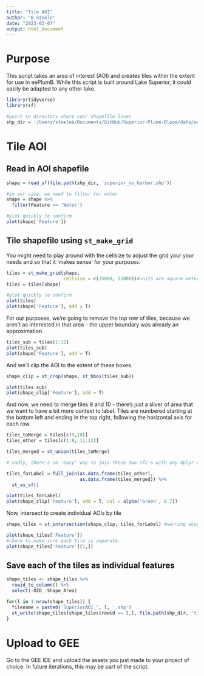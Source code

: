 ```yaml
---
title: "Tile AOI"
author: "B Steele"
date: "2023-03-07"
output: html_document
---
```


# Purpose

This script takes an area of interest (AOI) and creates tiles within the extent for use in eePlumB. While this script is built around Lake Superior, it could easily be adapted to any other lake.

```r
library(tidyverse)
library(sf)

#point to directory where your shapefile lives
shp_dir = '/Users/steeleb/Documents/GitHub/Superior-Plume-Bloom/data/aoi/'
```

# Tile AOI

## Read in AOI shapefile

```r
shape = read_sf(file.path(shp_dir, 'superior_no_harbor.shp'))

#in our case, we need to filter for water
shape = shape %>% 
  filter(Feature == 'Water')

#plot quickly to confirm
plot(shape['Feature'])
```

## Tile shapefile using `st_make_grid`

You might need to play around with the cellsize to adjust the grid your your needs and so that it 'makes sense' for your purposes.

```r
tiles = st_make_grid(shape,
                     cellsize = c(35000, 25000))#units are square meters for Superior
tiles = tiles[shape]

#plot quickly to confirm
plot(tiles)
plot(shape['Feature'], add = T)
```

For our purposes, we're going to remove the top row of tiles, because we aren't as interested in that area - the upper boundary was already an approximation.

```r
tiles_sub = tiles[1:12]
plot(tiles_sub)
plot(shape['Feature'], add = T)
```

And we'll clip the AOI to the extent of these boxes.

```r
shape_clip = st_crop(shape, st_bbox(tiles_sub))

plot(tiles_sub)
plot(shape_clip['Feature'], add = T)
```

And now, we need to merge tiles 9 and 10 - there's just a sliver of area that we want to have a bit more context to label. Tiles are numbered starting at the bottom left and ending in the top right, following the horizontal axis for each row.

```r
tiles_toMerge = tiles[c(9,10)]
tiles_other = tiles[c(1:8, 11:12)]

tiles_merged = st_union(tiles_toMerge) 

# sadly, there's no 'easy' way to join these two sfc's with any dplyr or sf method that I can find, so we'll convert to a data frame, join, then convert back to sf

tiles_forLabel = full_join(as.data.frame(tiles_other), 
                           as.data.frame(tiles_merged)) %>% 
  st_as_sf() 

plot(tiles_forLabel)
plot(shape_clip['Feature'], add = T, col = alpha('Green', 0.7))
```

Now, intersect to create individual AOIs by tile

```r
shape_tiles = st_intersection(shape_clip, tiles_forLabel) #warning okay

plot(shape_tiles['Feature'])
#check to make sure each tile is separate.
plot(shape_tiles['Feature'][1,])
```

## Save each of the tiles as individual features

```r
shape_tiles <- shape_tiles %>% 
  rowid_to_column() %>% 
  select(-OID_:Shape_Area)

for(l in 1:nrow(shape_tiles)) {
  filename = paste0('SuperiorAOI_', l, '.shp')
  st_write(shape_tiles[shape_tiles$rowid == l,], file.path(shp_dir, 'tiledAOI', filename))
}
```

# Upload to GEE

Go to the GEE IDE and upload the assets you just made to your project of choice. In future iterations, this may be part of the script.

